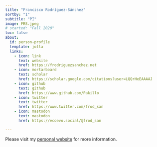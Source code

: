 ```yaml
---
title: "Francisco Rodríguez-Sánchez"
sortby: "1"
subtitle: "PI"
image: FRS.jpeg
# started: "Fall 2020"
toc: false
about:
  id: person-profile
  template: jolla
  links:
    - icon: link
      text: website
      href: https://frodriguezsanchez.net
    - icon: mortarboard
      text: scholar
      href: https://scholar.google.com/citations?user=LQQrHeEAAAAJ
    - icon: github
      text: github
      href: https://www.github.com/Pakillo
    - icon: twitter
      text: twitter
      href: https://www.twitter.com/frod_san
    - icon: mastodon
      text: mastodon
      href: https://ecoevo.social/@frod_san

---
```


:::{#person-profile}
:::

Please visit my [personal website](https://frodriguezsanchez.net) for more information.


